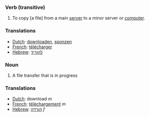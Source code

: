 ===Verb (transitive)===

#To copy [a file] from a main [[server]] to a minor server or [[computer]].

===Translations===
*[[Dutch]]: [[downloaden]], [[sponzen]]
*[[French]]: [[télécharger]]
*[[Hebrew]]: [[להוריד]]

===Noun===

#A file transfer that is in progress

===Translations===
*[[Dutch]]: download ''m''
*[[French]]: [[téléchargement]] ''m''
*[[Hebrew]]: [[הורדה]] ''f''